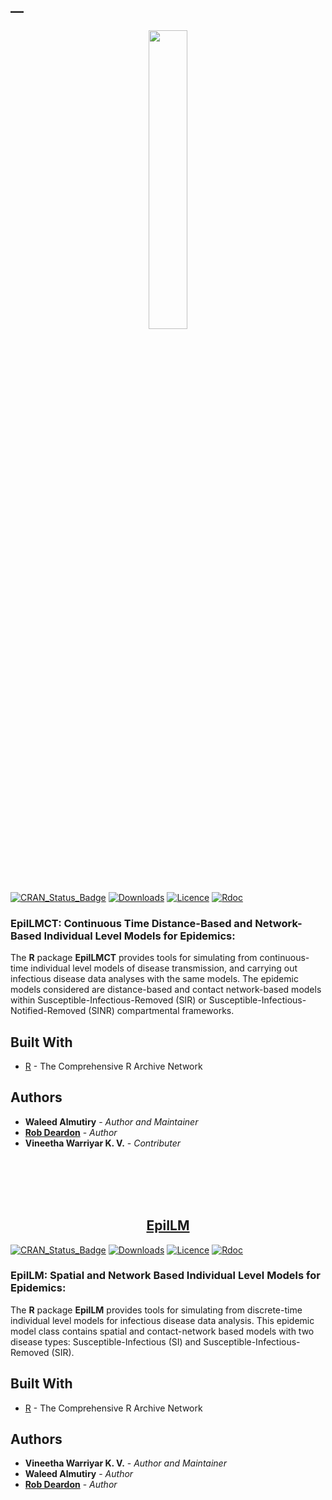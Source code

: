 ---
---

<link rel="stylesheet" href="styles.css" type="text/css">

<div id="EpiILMCT" class="section level3">

<p align="center">
[<img src="images/EpiIMCT.jpg" width="35%">](https://github.com/waleedalmutiry/EpiILMCT/blob/master/README.md)
</p>

[![CRAN_Status_Badge](https://www.r-pkg.org/badges/version/EpiILMCT)](https://cran.r-project.org/package=EpiILMCT)
[![Downloads](https://cranlogs.r-pkg.org/badges/EpiILMCT)](https://cran.r-project.org/package=EpiILMCT)
[![Licence](https://img.shields.io/badge/licence-GPL--3-blue.svg)](https://www.gnu.org/licenses/gpl-3.0.en.html)
[![Rdoc](http://www.rdocumentation.org/badges/version/EpiILMCT)](https://www.rdocumentation.org/packages/EpiILMCT/versions/1.1.4.html)

<h3><strong>EpiILMCT: Continuous Time Distance-Based and Network-Based Individual Level Models for Epidemics</strong>:</h3>

The **R** package **EpiILMCT** provides tools for simulating from continuous-time individual level models of disease transmission, and carrying out infectious disease data analyses with the same models. The epidemic models considered are distance-based and contact network-based models within Susceptible-Infectious-Removed (SIR) or Susceptible-Infectious-Notified-Removed (SINR) compartmental frameworks.


## Built With

* [R](https://cran.r-project.org) - The Comprehensive R Archive Network

## Authors

* **Waleed Almutiry** - *Author and Maintainer*
* **[Rob Deardon](http://people.ucalgary.ca/~robert.deardon/)** - *Author*
* **Vineetha Warriyar K. V.** - *Contributer*
</div>

<br>
<br>
<br>
<br>

<div id="EpiILM" class="section level3">

<center>

<h1><strong>[EpiILM](https://cran.r-project.org/package=EpiILM)</strong></h1>

</center>

[![CRAN_Status_Badge](https://www.r-pkg.org/badges/version/EpiILM)](https://cran.r-project.org/package=EpiILM)
[![Downloads](https://cranlogs.r-pkg.org/badges/EpiILM)](https://cran.r-project.org/package=EpiILM)
[![Licence](https://img.shields.io/badge/licence-GPL--3-blue.svg)](https://www.gnu.org/licenses/gpl-3.0.en.html)
[![Rdoc](http://www.rdocumentation.org/badges/version/EpiILM)](https://www.rdocumentation.org/packages/EpiILM/versions/1.1.4.html)

<h3><strong>EpiILM: Spatial and Network Based Individual Level Models for Epidemics</strong>:</h3>

The **R** package **EpiILM** provides tools for simulating from discrete-time individual level models for infectious disease data analysis. This epidemic model class contains spatial and contact-network based models with two disease types: Susceptible-Infectious (SI) and Susceptible-Infectious-Removed (SIR).


## Built With

* [R](https://cran.r-project.org) - The Comprehensive R Archive Network

## Authors

* **Vineetha Warriyar K. V.** - *Author and Maintainer*
* **Waleed Almutiry** - *Author*
* **[Rob Deardon](http://people.ucalgary.ca/~robert.deardon/)** - *Author*
</div>
